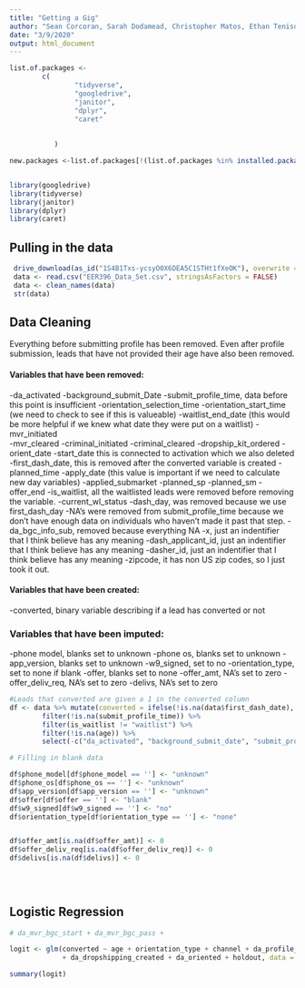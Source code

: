 ```yaml
---
title: "Getting a Gig"
author: "Sean Corcoran, Sarah Dodamead, Christopher Matos, Ethan Tenison"
date: "3/9/2020"
output: html_document
---
```


```r

list.of.packages <-
        c(
                "tidyverse",
                "googledrive",
                "janitor",
                "dplyr",
                "caret"
                
                
           )

new.packages <-list.of.packages[!(list.of.packages %in% installed.packages()[, "Package"])]


library(googledrive)
library(tidyverse)
library(janitor)
library(dplyr)
library(caret)

```

## Pulling in the data 

```r

 drive_download(as_id("1S4B1Txs-ycsyO0X6DEA5C1STHt1fXeOK"), overwrite = TRUE)
 data <- read.csv("EER396_Data_Set.csv", stringsAsFactors = FALSE)
 data <- clean_names(data)
 str(data)


```


## Data Cleaning 

Everything before submitting profile has been removed. Even after profile submission, leads that have not provided their age have also been removed.

#### Variables that have been removed: 
-da_activated
-background_submit_Date
-submit_profile_time, data before this point is insufficient 
-orientation_selection_time
-orientation_start_time (we need to check to see if this is valueable)
-waitlist_end_date  (this would be more helpful if we knew what date they were put on a waitlist)
-mvr_initiated  
-mvr_cleared 
-criminal_initiated
-criminal_cleared
-dropship_kit_ordered
-orient_date
-start_date  this is connected to activation which we also deleted 
-first_dash_date, this is removed after the converted variable is created 
-planned_time 
-apply_date (this value is important if we need to calculate new day variables)
-applied_submarket
-planned_sp
-planned_sm 
-offer_end
-is_waitlist, all the waitlisted leads were removed before removing the variable.
-current_wl_status 
-dash_day, was removed because we use first_dash_day
-NA's were removed from submit_profile_time because we don't have enough data on individuals who haven't made it past that step.
-da_bgc_info_sub, removed because everything NA
-x, just an indentifier that I think believe has any meaning
-dash_applicant_id, just an indentifier that I think believe has any meaning
-dasher_id, just an indentifier that I think believe has any meaning
-zipcode, it has non US zip codes, so I just took it out. 

#### Variables that have been created: 
-converted, binary variable describing if a lead has converted or not


### Variables that have been imputed: 
-phone model, blanks set to unknown
-phone os, blanks set to unknown
-app_version, blanks set to unknown
-w9_signed, set to no 
-orientation_type, set to none if blank 
-offer, blanks set to none 
-offer_amt, NA's set to zero
-offer_deliv_req, NA's set to zero
-delivs, NA's set to zero


```r

#Leads that converted are given a 1 in the converted column 
df <- data %>% mutate(converted = ifelse(!is.na(data$first_dash_date), 1, 0)) %>% 
        filter(!is.na(submit_profile_time)) %>% 
        filter(is_waitlist != "waitlist") %>% 
        filter(!is.na(age)) %>% 
        select(-c("da_activated", "background_submit_date", "submit_profile_time", "orientation_selection_time","orientation_start_time", "mvr_initiated","mvr_cleared","criminal_initiated","criminal_cleared", "orient_date", "start_date", "first_dash_date", "planned_time", "waitlist_end_date" ,"dropship_kit_ordered","apply_date","applied_submarket","planned_sp", "planned_sm", "offer_end", "is_waitlist", "current_wl_status","dash_day","da_bgc_info_sub", "x", "dasher_applicant_id", "dasher_id", "zip_code" ))

# Filling in blank data 

df$phone_model[df$phone_model == ''] <- "unknown"
df$phone_os[df$phone_os == ''] <- "unknown"
df$app_version[df$app_version == ''] <- "unknown"
df$offer[df$offer == ''] <- "blank"
df$w9_signed[df$w9_signed == ''] <- "no"
df$orientation_type[df$orientation_type == ''] <- "none"


df$offer_amt[is.na(df$offer_amt)] <- 0
df$offer_deliv_req[is.na(df$offer_deliv_req)] <- 0
df$delivs[is.na(df$delivs)] <- 0
        
       
        

```


## Logistic Regression

```r
# da_mvr_bgc_start + da_mvr_bgc_pass +

logit <- glm(converted ~ age + orientation_type + channel + da_profile_submit + da_orientation_select
             + da_dropshipping_created + da_oriented + holdout, data = df, family = "binomial")

summary(logit)


```
